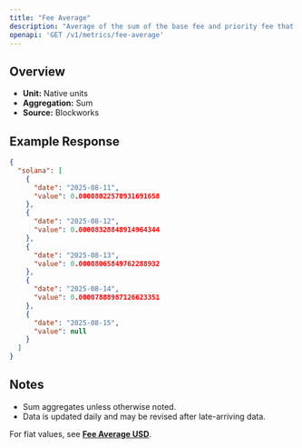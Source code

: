 ```yaml
---
title: "Fee Average"
description: "Average of the sum of the base fee and priority fee that day in native chain token"
openapi: 'GET /v1/metrics/fee-average'
---
```


## Overview

- **Unit:** Native units
- **Aggregation:** Sum
- **Source:** Blockworks

## Example Response

```json
{
  "solana": [
    {
      "date": "2025-08-11",
      "value": 0.00008022578931691658
    },
    {
      "date": "2025-08-12",
      "value": 0.00008328848914964344
    },
    {
      "date": "2025-08-13",
      "value": 0.00008065849762288932
    },
    {
      "date": "2025-08-14",
      "value": 0.00007888987126623351
    },
    {
      "date": "2025-08-15",
      "value": null
    }
  ]
}
```

## Notes
- Sum aggregates unless otherwise noted.
- Data is updated daily and may be revised after late-arriving data.


<Note>For fiat values, see **[Fee Average USD](./fee-average-usd)**.</Note>